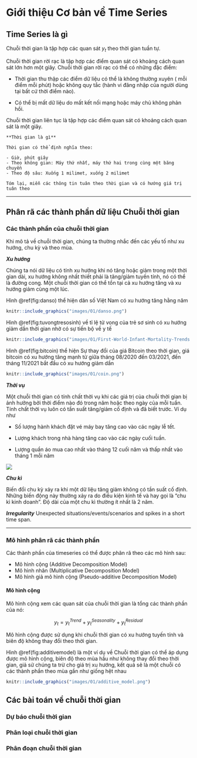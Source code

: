 # Giới thiệu Cơ bản về Time Series
## Time Series là gì
Chuỗi thời gian là tập hợp các quan sát $y_t$ theo thời gian tuần tự.

Chuỗi thời gian rời rạc là tập hợp các điểm quan sát có khoảng cách quan sát lớn hơn một giây. Chuỗi thời gian rời rạc có thể có những đặc điểm:

- Thời gian thu thập các điểm dữ liệu có thể là không thường xuyên ( mỗi điểm mỗi phút) hoặc không quy tắc (hành vi đăng nhập của người dùng tại bất cứ thời điểm nào).

- Có thể bị mất dữ liệu do mất kết nối mạng hoặc máy chủ không phản hồi.

Chuỗi thời gian liên tục là tập hợp các điểm quan sát có khoảng cách quan sát là một giây.

```{block2, type='rmdnote'}
**Thời gian là gì**

Thời gian có thể định nghĩa theo:

- Giờ, phút giây
- Theo không gian: Máy thứ nhất, máy thứ hai trong cùng một băng chuyền
- Theo độ sâu: Xuống 1 milimet, xuống 2 milimet

Tóm lại, miễn các thông tin tuân theo thời gian và có hướng giá trị tuân theo 
```

---

## Phân rã các thành phần dữ liệu Chuỗi thời gian


### Các thành phần của chuỗi thời gian

Khi mô tả về chuỗi thời gian, chúng ta thường nhắc đến các yếu tố như xu hướng, chu kỳ và theo mùa.

***Xu hướng***

Chúng ta nói dữ liệu có tính xu hướng khi nó tăng hoặc giảm trong một thời gian dài, xu hướng không nhất thiết phải là tăng/giảm tuyến tính, nó có thể là đường cong. Một chuỗi thời gian có thể tồn tại cả xu hướng tăng và xu hướng giảm cùng một lúc.

Hình \@ref(fig:danso) thể hiện dân số Việt Nam có xu hướng tăng hằng năm

```{r  danso, echo=FALSE,  message=FALSE, warning=FALSE, fig.cap="Dân số Việt Nam", out.width="100%", fig.align="center"}
knitr::include_graphics("images/01/danso.png")
```

Hình \@ref(fig:tuvongtresosinh) về tỉ lệ tử vong của trẻ sơ sinh có xu hướng giảm dần thời gian nhờ có sự tiến bộ về y tế

```{r  tuvongtresosinh, echo=FALSE,  message=FALSE, warning=FALSE, fig.cap="Tỉ lệ tử vong của trẻ sơ sinh", out.width="100%", fig.align="center"}
knitr::include_graphics("images/01/First-World-Infant-Mortality-Trends.jpg")
```
Hình \@ref(fig:bitcoin) thể hiện Sự thay đổi của giá Bitcoin theo thời gian, giá bitcoin có xu hướng tăng mạnh từ giữa tháng 08/2020 đến 03/2021, đến tháng 11/2021 bắt đầu có xu hướng giảm dần
```{r  bitcoin, echo=FALSE,  message=FALSE, warning=FALSE, fig.cap="Sự thay đổi giá Bitcoin theo thời gian", out.width="100%", fig.align="center"}
knitr::include_graphics("images/01/coin.png")
```

***Thời vụ***

Một chuỗi thời gian có tính chất thời vụ khi các giá trị của chuỗi thời gian bị ảnh hưởng bởi thời điểm nào đó trong năm hoặc theo ngày của mỗi tuần. Tính chất thời vụ luôn có tần suất tăng/giảm cố định và đã biết trước.
Ví dụ như

- Số lượng hành khách đặt vé máy bay tăng cao vào các ngày lễ tết.

- Lượng khách trong nhà hàng tăng cao vào các ngày cuối tuần.

- Lượng quần áo mua cao nhất vào tháng 12 cuối năm và thấp nhất vào tháng 1 mỗi năm

![](../images/01/seasonal.png)

***Chu kì***

Biến đổi chu kỳ xảy ra khi một dữ liệu tăng giảm không có tần suất cố định. Những biến động này thường xảy ra do điều kiện kinh tế và hay gọi là "chu kì kinh doanh". Độ dài của một chu kì thường ít nhất là 2 năm.


***Irregularity***
Unexpected situations/events/scenarios and spikes in a short time span.

---

### Mô hình phân rã các thành phần 

Các thành phần của timeseries có thể được phân rã theo các mô hình sau:

- Mô hình cộng (Additive Decomposition Model)
- Mô hình nhân (Multiplicative Decomposition Model)
- Mô hình giả mô hình cộng (Pseudo-additive Decomposition Model)

#### Mô hình cộng

Mô hình cộng xem các quan sát của chuỗi thời gian là tổng các thành phần của nó:

$$
y_t = y^{Trend}_t + y^{Seasonality}_t + y^{Residual}_t
$$

Mô hình cộng được sử dụng khi chuỗi thời gian có xu hướng tuyến tính và biên độ không thay đổi theo thời gian.

Hình \@ref(fig:additivemodel) là một ví dụ về Chuỗi thời gian có thể áp dụng được mô hình cộng, biên độ theo mùa hầu như không thay đổi theo thời gian, giả sử chúng ta trừ cho giá trị xu hướng, kết quả sẽ là một chuỗi có các thành phần theo mùa gần như giống hệt nhau

```{r  additivemodel, echo=FALSE,  message=FALSE, warning=FALSE, fig.cap="Ví dụ về Mô hình cộng", out.width="100%", fig.align="center"}
knitr::include_graphics("images/01/additive_model.png")
```

## Các bài toán về chuỗi thời gian

### Dự báo chuỗi thời gian

### Phân loại chuỗi thời gian

### Phân đoạn chuỗi thời gian